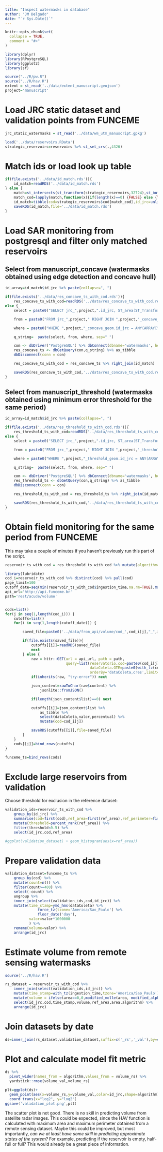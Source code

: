 ```yaml
---
title: "Inspect watermasks in database"
author: "JM Delgado"
date: "`r Sys.Date()`"
---
```


```r
knitr::opts_chunk$set(
  collapse = TRUE,
  comment = "#>"
)
```

```r
library(dplyr)
library(RPostgreSQL)
library(ggplot2)
library(sf)

source("../R/pw.R")
source("../R/hav.R")
extent = st_read('../data/extent_manuscript.geojson')
project='manuscript'
```


# Load JRC static dataset and validation points from FUNCEME

```r
jrc_static_watermasks = st_read('../data/wm_utm_manuscript.gpkg')

load('../data/reservoirs.RData')
strategic_reservoirs=reservoirs %>% st_set_crs(.,4326)
```

# Match ids or load look up table
```r
if(file.exists('../data/id_match.rds')){
    id_match=readRDS('../data/id_match.rds')
} else {
    match=st_intersects(st_transform(strategic_reservoirs,32724),st_buffer(jrc_static_watermasks,100),sparse=TRUE)
    match_cod=lapply(match,function(x){if(length(x)==0) {FALSE} else {TRUE}}) %>% unlist
    id_match=tibble(cod=strategic_reservoirs$cod[match_cod],id_jrc=unlist(match) %>% jrc_static_watermasks$id_jrc[.])
    saveRDS(id_match,file='../data/id_match.rds')
}
```

# Load SAR monitoring from postgresql and filter only matched reservoirs

## Select from manuscript_concave (watermasks obtained using edge detection and concave hull)
```r
id_array=id_match$id_jrc %>% paste(collapse=", ")

if(file.exists('../data/res_concave_ts_with_cod.rds')){
    res_concave_ts_with_cod=readRDS('../data/res_concave_ts_with_cod.rds')
else {
    select = paste0("SELECT jrc_",project,".id_jrc, ST_area(ST_Transform(jrc_",project,".geom,32629)) as ref_area, ST_Perimeter(ST_Transform(jrc_",project,".geom,32629)) as ref_perimeter, ",project,"_concave_geom.area,",project,"_concave_geom.ingestion_time,",project,"_concave_geom.source_id")

    from = paste0("FROM jrc_",project," RIGHT JOIN ",project,"_concave_geom ON jrc_",project,".id_jrc=",project,"_concave_geom.id_jrc")

    where = paste0("WHERE ",project,"_concave_geom.id_jrc = ANY(ARRAY[",id_array,"]);")

    q_string=  paste(select, from, where, sep=" ")

    con <- dbDriver("PostgreSQL") %>% dbConnect(dbname='watermasks', host = db_host, port = 5432, user = "sar2water", password = pw)
    res_concave_ts <- dbGetQuery(con,q_string) %>% as_tibble
    dbDisconnect(conn = con)

    res_concave_ts_with_cod = res_concave_ts %>% right_join(id_match)

    saveRDS(res_concave_ts_with_cod,'../data/res_concave_ts_with_cod.rds')
}
```

## Select from manuscript_threshold (watermasks obtained using minimum error threshold for the same period)

```r
id_array=id_match$id_jrc %>% paste(collapse=", ")

if(file.exists('../data/res_threshold_ts_with_cod.rds')){
    res_threshold_ts_with_cod=readRDS('../data/res_threshold_ts_with_cod.rds')
else {
    select = paste0("SELECT jrc_",project,".id_jrc, ST_area(ST_Transform(jrc_",project,".geom,32629)) as ref_area, ST_Perimeter(ST_Transform(jrc_",project,".geom,32629)) as ref_perimeter, ",project,"_threshold_geom.area,",project,"_threshold_geom.ingestion_time,",project,"_threshold_geom.source_id")

    from = paste0("FROM jrc_",project," RIGHT JOIN ",project,"_threshold_geom ON jrc_",project,".id_jrc=",project,"_threshold_geom.id_jrc")

    where = paste0("WHERE ",project,"_threshold_geom.id_jrc = ANY(ARRAY[",id_array,"]);")

    q_string=  paste(select, from, where, sep=" ")

    con <- dbDriver("PostgreSQL") %>% dbConnect(dbname='watermasks', host = db_host, port = 5432, user = "sar2water", password = pw)
    res_threshold_ts <- dbGetQuery(con,q_string) %>% as_tibble
    dbDisconnect(conn = con)

    res_threshold_ts_with_cod = res_threshold_ts %>% right_join(id_match)

    saveRDS(res_threshold_ts_with_cod,'../data/res_threshold_ts_with_cod.rds')
}
```



# Obtain field monitoring for the same period from FUNCEME

This may take a couple of minutes if you haven't previously run this part of the script.
```r

reservoir_ts_with_cod = res_threshold_ts_with_cod %>% mutate(algorithm='minimum error threshold') %>% bind_rows(res_concave_ts_with_cod %>% mutate(algorithm='canny edge + concave hull'))

library(lubridate)
cod_i=reservoir_ts_with_cod %>% distinct(cod) %>% pull(cod)
page_limit=100
cutoff_date=seq(min(reservoir_ts_with_cod$ingestion_time,na.rm=TRUE),max(reservoir_ts_with_cod$ingestion_time,na.rm=TRUE),paste0(page_limit,' day'))
api_url='http://api.funceme.br'
path='rest/acude/volume'


cods=list()
for(j in seq(1,length(cod_i))) {
    cutoffs=list()
    for(i in seq(1,length(cutoff_date))) {

        saved_file=paste0('../data/from_api/volume/cod_',cod_i[j],"_",i,"_of_",length(cutoff_date),".rds")

        if(file.exists(saved_file)){
            cutoffs[[i]]=readRDS(saved_file)
            next
        } else {
            raw = httr::GET(url = api_url, path = path,
                            query=list(reservatorio.cod=paste0(cod_i[j]),
                                       dataColeta.GTE=paste0(with_tz(cutoff_date[i],tz="America/Sao_Paulo")),
                                       orderBy='dataColeta,cres',limit=page_limit))
            if(inherits(raw, "try-error")) next

            json_content=rawToChar(raw$content) %>%
                jsonlite::fromJSON()

            if(length(json_content$list)==0) next

            cutoffs[[i]]=json_content$list %>%
                as_tibble %>%
                select(dataColeta,valor,percentual) %>%
                mutate(cod=cod_i[j])

            saveRDS(cutoffs[[i]],file=saved_file)
        }
    }
    cods[[j]]=bind_rows(cutoffs)
}

funceme_ts=bind_rows(cods)
```

# Exclude large reservoirs from validation

Choose threshold for exclusion in the reference dataset:

```r
validation_ids=reservoir_ts_with_cod %>%
    group_by(id_jrc) %>%
    summarise(cod=first(cod),ref_area=first(ref_area),ref_perimeter=first(ref_perimeter)) %>%
    mutate(threshold=percent_rank(ref_area)) %>%
    filter(threshold<0.5) %>%
    select(id_jrc,cod,ref_area)

#ggplot(validation_dataset) + geom_histogram(aes(x=ref_area))
```

# Prepare validation data

```r
validation_dataset=funceme_ts %>%
    group_by(cod) %>%
    mutate(count=n()) %>%
    filter(count>=400) %>%
    select(-count) %>%
    ungroup %>%
    inner_join(select(validation_ids,cod,id_jrc)) %>%
    mutate(time_stamp=ymd_hms(dataColeta) %>%
               force_tz(tzone='America/Sao_Paulo') %>%
               floor_date('day'),
           valor=valor*1000000           
           ) %>%
    rename(volume=valor) %>%
    arrange(id_jrc)

```

# Estimate volume from remote sensing watermasks

```r
source('../R/hav.R')

rs_dataset = reservoir_ts_with_cod %>%
    inner_join(select(validation_ids,id_jrc)) %>%
    mutate(time_stamp=with_tz(ingestion_time,tzone='America/Sao_Paulo') %>% floor_date('day')) %>%
    mutate(volume = ifelse(area==0,0,modified_molle(area, modified_alpha(ref_perimeter,ref_area),modified_K(ref_perimeter,ref_area)))) %>%
    select(id_jrc,cod,time_stamp,volume,ref_area,area,algorithm) %>%
    arrange(id_jrc)


```


# Join datasets by date

```r

ds=inner_join(rs_dataset,validation_dataset,suffix=c('_rs','_val'),by=c('id_jrc','time_stamp')) %>% filter(volume_rs<100000000) %>% filter(volume_rs>0) %>% filter(volume_val>0) %>% mutate(id_jrc=as.factor(id_jrc))

```

# Plot and calculate model fit metric

```r

ds %>%
  pivot_wider(names_from = algorithm,values_from = volume_rs) %>%
  yardstick::rmse(volume_val,volume_rs)

plt=ggplot(ds)+
  geom_point(aes(x=volume_rs,y=volume_val,color=id_jrc,shape=algorithm)) +
  coord_trans(x="log2", y="log2")
ggsave('validation_plot.png',plt)
```

The scatter plot is not good. There is no skill in predicting volume from satellite radar images. This could be expected, since the HAV function is calculated with maximum area and maximum perimeter obtained from a remote sensing dataset. Maybe this could be improved, but most importantly, _can we at least have some skill in predicting approximate states of the system?_ For example, predicting if the reservoir is empty, half-full or full? This would already be a great piece of information.
